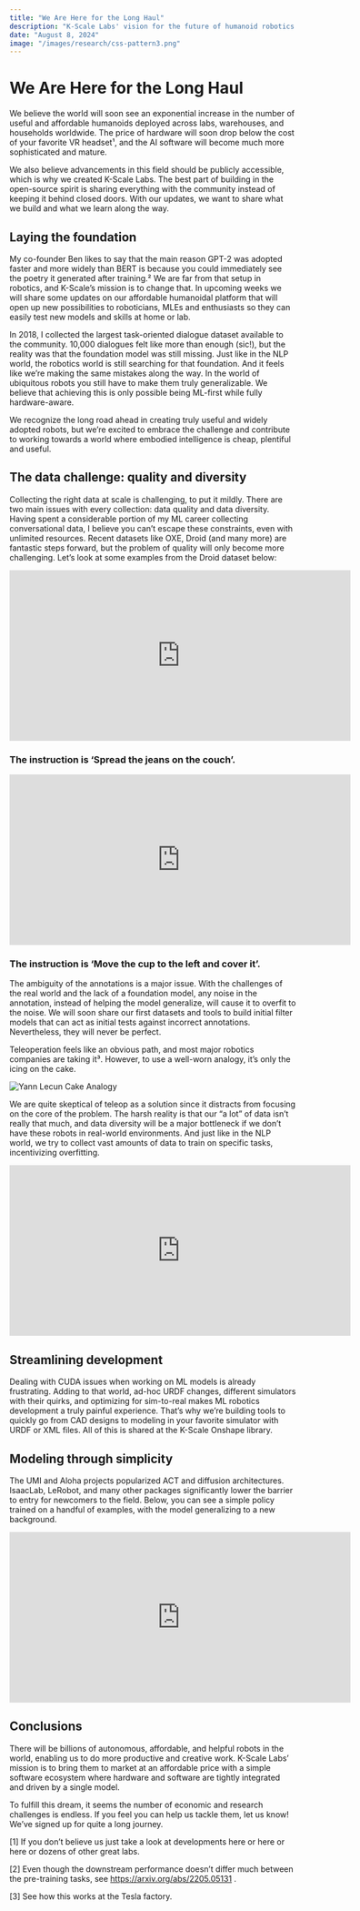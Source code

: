 ```yaml
---
title: "We Are Here for the Long Haul"
description: "K-Scale Labs' vision for the future of humanoid robotics and AI."
date: "August 8, 2024"
image: "/images/research/css-pattern3.png"
---
```



# We Are Here for the Long Haul

We believe the world will soon see an exponential increase in the number of useful and affordable humanoids deployed across labs, warehouses, and households worldwide. The price of hardware will soon drop below the cost of your favorite VR headset¹, and the AI software will become much more sophisticated and mature.

We also believe advancements in this field should be publicly accessible, which is why we created K-Scale Labs. The best part of building in the open-source spirit is sharing everything with the community instead of keeping it behind closed doors. With our updates, we want to share what we build and what we learn along the way.

## Laying the foundation  

My co-founder Ben likes to say that the main reason GPT-2 was adopted faster and more widely than BERT is because you could immediately see the poetry it generated after training.² We are far from that setup in robotics, and K-Scale’s mission is to change that. In upcoming weeks we will share some updates on our affordable humanoidal platform that will open up new possibilities to roboticians, MLEs and enthusiasts so they can easily test new models and skills at home or lab.

In 2018, I collected the largest task-oriented dialogue dataset available to the community. 10,000 dialogues felt like more than enough (sic!), but the reality was that the foundation model was still missing. Just like in the NLP world, the robotics world is still searching for that foundation. And it feels like we’re making the same mistakes along the way. In the world of ubiquitous robots you still have to make them truly generalizable. We believe that achieving this is only possible being ML-first while fully hardware-aware.

We recognize the long road ahead in creating truly useful and widely adopted robots, but we’re excited to embrace the challenge and contribute to working towards a world where embodied intelligence is cheap, plentiful and useful.

## The data challenge: quality and diversity  

Collecting the right data at scale is challenging, to put it mildly. There are two main issues with every collection: data quality and data diversity. Having spent a considerable portion of my ML career collecting conversational data, I believe you can’t escape these constraints, even with unlimited resources. Recent datasets like OXE, Droid (and many more) are fantastic steps forward, but the problem of quality will only become more challenging. Let’s look at some examples from the Droid dataset below:

<iframe
  width="600"
  height="300"
  src="https://www.youtube.com/embed/jvzAASmvicY"
  title="YouTube video player"
  frameborder="0"
  allow="accelerometer; autoplay; clipboard-write; encrypted-media; gyroscope; picture-in-picture"
  allowfullscreen
></iframe>


### The instruction is ‘Spread the jeans on the couch’.

<iframe
  width="600"
  height="300"
  src="https://www.youtube.com/embed/i6wX3XxtIU8"
  title="YouTube video player"
  frameborder="0"
  allow="accelerometer; autoplay; clipboard-write; encrypted-media; gyroscope; picture-in-picture"
  allowfullscreen
></iframe>


### The instruction is ‘Move the cup to the left and cover it’.

The ambiguity of the annotations is a major issue. With the challenges of the real world and the lack of a foundation model, any noise in the annotation, instead of helping the model generalize, will cause it to overfit to the noise. We will soon share our first datasets and tools to build initial filter models that can act as initial tests against incorrect annotations. Nevertheless, they will never be perfect.

Teleoperation feels like an obvious path, and most major robotics companies are taking it³. However, to use a well-worn analogy, it’s only the icing on the cake.

<Image
  src="/images/research/yann_lecun_cake_analogy.webp"
  alt="Yann Lecun Cake Analogy"
  width={600}
  height={300}
/>

We are quite skeptical of teleop as a solution since it distracts from focusing on the core of the problem. The harsh reality is that our “a lot” of data isn’t really that much, and data diversity will be a major bottleneck if we don’t have these robots in real-world environments. And just like in the NLP world, we try to collect vast amounts of data to train on specific tasks, incentivizing overfitting.


<iframe
  width="600"
  height="300"
  src="https://www.youtube.com/embed/esD0WWW5YoQ"
  title="YouTube video player"
  frameborder="0"
  allow="accelerometer; autoplay; clipboard-write; encrypted-media; gyroscope; picture-in-picture"
  allowfullscreen
></iframe>

## Streamlining development  

Dealing with CUDA issues when working on ML models is already frustrating. Adding to that world, ad-hoc URDF changes, different simulators with their quirks, and optimizing for sim-to-real makes ML robotics development a truly painful experience. That’s why we’re building tools to quickly go from CAD designs to modeling in your favorite simulator with URDF or XML files. All of this is shared at the K-Scale Onshape library.

## Modeling through simplicity  

The UMI and Aloha projects popularized ACT and diffusion architectures. IsaacLab, LeRobot, and many other packages significantly lower the barrier to entry for newcomers to the field. Below, you can see a simple policy trained on a handful of examples, with the model generalizing to a new background.


<iframe
  width="600"
  height="300"
  src="https://www.youtube.com/embed/hkIsv1gtwE0"
  title="YouTube video player"
  frameborder="0"
  allow="accelerometer; autoplay; clipboard-write; encrypted-media; gyroscope; picture-in-picture"
  allowfullscreen
></iframe>


## Conclusions  

There will be billions of autonomous, affordable, and helpful robots in the world, enabling us to do more productive and creative work. K-Scale Labs’ mission is to bring them to market at an affordable price with a simple software ecosystem where hardware and software are tightly integrated and driven by a single model.

To fulfill this dream, it seems the number of economic and research challenges is endless. If you feel you can help us tackle them, let us know! We’ve signed up for quite a long journey.

[1] If you don’t believe us just take a look at developments here or here or here or dozens of other great labs.

[2] Even though the downstream performance doesn’t differ much between the pre-training tasks, see https://arxiv.org/abs/2205.05131 .

[3] See how this works at the Tesla factory.
